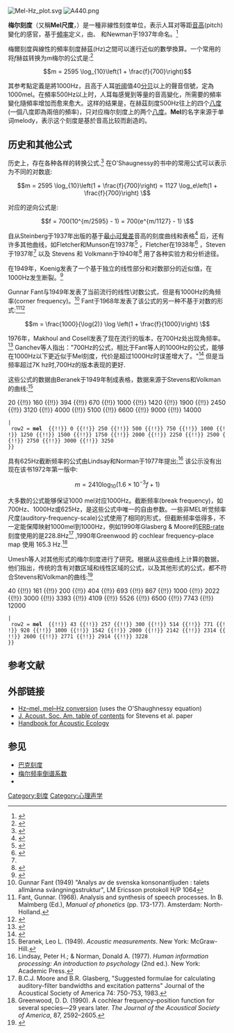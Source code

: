 {{Multiple issues|
{{cleanup-jargon|time=2013-04-26T10:06:09+00:00}}
{{roughtranslation|time=2013-04-26T10:06:09+00:00}}
{{copy edit|time=2017-12-01}}
}}
[[Image:Mel-Hz_plot.svg|right]]
[[Image:A440.png|thumb]]

'''梅尔刻度'''（又稱'''Mel尺度'''，{{lang-en|Mel scale}}）是一種非線性刻度单位，表示人耳对等距[[音高|音高]](pitch)變化的感官，基于[[頻率|頻率]]定义，由{{Link-en|Stanley Smith Stevens|Stevens}}、{{Link-en|John Volkman|Volkman}} 和Newman于1937年命名。<ref name=stevens1937>
{{cite journal
 |journal     = Journal of the Acoustical Society of America
 |title       = A scale for the measurement of the psychological magnitude pitch
 |author      = Stevens, Stanley Smith; Volkman; John; & Newman, Edwin B.
 |volume      = 8
 |issue       = 3
 |publisher   = 
 |pages       = 185–190
 |issn        = 
 |year        = 1937
 |url         = http://asadl.org/jasa/resource/1/jasman/v8/i3/p185_s1
 |deadurl     = yes
 |archiveurl  = https://archive.is/20130414065947/http://asadl.org/jasa/resource/1/jasman/v8/i3/p185_s1
 |archivedate = 2013-04-14
}}</ref> 

梅爾刻度與線性的頻率刻度赫茲(Hz)之間可以進行近似的數學換算。一个常用的将<math>f</math>赫兹转换为<math>m</math>梅尔的公式是:<ref>{{cite book
 | title = Speech communication: human and machine
 | author = Douglas O'Shaughnessy
 | publisher = Addison-Wesley
 | year = 1987
 | isbn = 978-0-201-16520-3
 | page = 150
 | url = http://books.google.com/books?ei=rhFfSpa-BJOCNsTT4IUG&id=mHFQAAAAMAAJ&dq=Speech+Communications:+Human+and+Machine&q=2595#search_anchor
 | access-date = 2013-04-26
 | archive-date = 2015-03-19
 | archive-url = https://web.archive.org/web/20150319154042/http://books.google.com/books?ei=rhFfSpa-BJOCNsTT4IUG&id=mHFQAAAAMAAJ&dq=Speech+Communications:+Human+and+Machine&q=2595#search_anchor
 | dead-url = no
 }}</ref>

:<math>m = 2595 \log_{10}\left(1 + \frac{f}{700}\right)</math>

其参考點定義是將1000Hz，且高于人耳[[听阈|听阈]]值40[[分贝|分贝]]以上的聲音信號，定為1000mel。在頻率500Hz以上时，人耳每感覺到等量的音高變化，所需要的頻率變化隨頻率增加而愈來愈大。这样的结果是，在赫茲刻度500Hz往上的四个[[八度|八度]](一個八度即為兩倍的頻率)，只对应梅尔刻度上的两个[[八度|八度]]。'''Mel'''的名字来源于单词melody，表示这个刻度是基於音高比较而創造的。

==历史和其他公式==

历史上，存在各种各样的转换公式.<ref>
{{cite book
 | title =  Foundations of Modern Auditory Theory
 | editor = Jerry V. Tobias
 | publisher = Academic Press
 | volume = 1
 | author = W. Dixon Ward
 | chapter = Musical Perception
 | year = 1970
 | page = 412
 | quote = no one claims yet to have determined 'the' mel scale.}}</ref>  在O'Shaugnessy的书中的常用公式可以表示为不同的对数底:

:<math>m = 2595 \log_{10}\left(1 + \frac{f}{700}\right) = 1127 \log_e\left(1 + \frac{f}{700}\right) \ </math>

对应的逆向公式是:

:<math>f = 700(10^{m/2595} - 1) = 700(e^{m/1127} - 1) \ </math>

自从Steinberg于1937年出版的基于[[最小可覺差|最小可覺差]]音高的刻度曲线和表格<ref>
{{cite journal
 | journal = Journal of the Acoustical Society of America
 | title = Positions of stimulation in the cochlea by pure tones
 | author = John C. Steinberg
 | volume = 8
 | issue = 3
 | publisher = 
 | pages = 176–180
 | issn = 
 | year = 1937
 | url = http://scitation.aip.org/getabs/servlet/GetabsServlet?prog=normal&id=JASMAN000008000003000176000001
 }}</ref> 
后，还有许多其他曲线，如Fletcher和Munson在1937年<ref>
{{cite journal
 | journal = Journal of the Acoustical Society of America
 | title = Relation Between Loudness and Masking
 | url = https://archive.org/details/sim_journal-of-the-acoustical-society-of-america_1937-07_9_1/page/1
 | author = Harvey Fletcher and W. A. Munson
 | volume = 9
 | pages = 1–10
 | year = 1937
 }}</ref>
，Fletcher在1938年<ref>
{{cite journal
 | journal = Journal of the Acoustical Society of America
 | title = Loudness, Masking and Their Relation to the Hearing Process and the Problem of Noise Measurement
 | author = Harvey Fletcher
 | volume = 9
 | pages = 275–293
 | year = 1938
 | issue = 4
 | url = http://scitation.aip.org/getabs/servlet/GetabsServlet?prog=normal&id=JASMAN000009000004000275000001
 }}</ref>
，Steven于1937年<ref name=stevens1937/> 以及 Stevens 和 Volkmann于1940年<ref>
{{cite journal
 | journal = American Journal of Psychology
 | title = The Relation of Pitch to Frequency: A Revised Scale
 | author = Stevens, S., and Volkmann, J.
 | volume = 53
 | issue = 3
 | pages = 329–353
 | year = 1940
 | url = http://www.jstor.org/pss/1417526
 }}</ref>
用了各种实验方和分析途径。

在1949年，Koenig发表了一个基于独立的线性部分和对数部分的近似值，在1000Hz发生断裂。<ref>
{{cite journal
 | journal = Bell Telephone Laboratory Record
 | title = A new frequency scale for acoustic measurements
 | author = W. Koenig
 | volume = 27
 | pages = 299–301
 | year = 1949
 }}</ref>

Gunnar Fant与1949年发表了当前流行的线性\对数公式，但是有1000Hz的角频率(corner frequency)。<ref>
Gunnar Fant (1949) "Analys av de svenska konsonantljuden : talets allmänna svängningsstruktur", 
LM Ericsson protokoll H/P 1064
</ref>
Fant于1968年发表了该公式的另一种不基于对数的形式:<ref>Fant, Gunnar. (1968). Analysis and synthesis of speech processes. In B. Malmberg (Ed.), ''Manual of phonetics'' (pp. 173-177). Amsterdam: North-Holland.</ref><ref>{{cite book
 | title = Techniques in speech acoustics
 | author = Jonathan Harrington and Steve Cassidy
 | publisher = Springer
 | year = 1999
 | isbn = 978-0-7923-5731-5
 | page = 18
 | url = http://books.google.com/books?id=E1SyZZN8WQkC&pg=PA18
 | access-date = 2013-04-26
 | archive-date = 2015-03-19
 | archive-url = https://web.archive.org/web/20150319142314/http://books.google.com/books?id=E1SyZZN8WQkC&pg=PA18
 | dead-url = no
 }}</ref>

:<math>m = \frac{1000}{\log(2)} \log \left(1 + \frac{f}{1000}\right) \ </math>

1976年，Makhoul and Cosell发表了现在流行的版本，在700Hz处出现角频率。<ref>{{citation
 | work = ICASSP 1976
 | title = LPCW: An LPC vocoder with linear predictive spectral warping
 | author = John Makhoul and Lynn Cosell
 | volume = 1
 | publisher = IEEE
 | pages = 466–469
 | year = 1976
 | url = http://ieeexplore.ieee.org/xpl/freeabs_all.jsp?arnumber=1170013
 | accessdate = 2013-04-26
 | archive-date = 2013-07-31
 | archive-url = https://web.archive.org/web/20130731004330/http://ieeexplore.ieee.org/xpl/freeabs_all.jsp?arnumber=1170013
 | dead-url = no
 }}</ref>
Ganchev等人指出："700Hz的公式，相比于Fant等人的1000Hz的公式，能够在1000Hz以下更近似于Mel刻度，代价是超过1000Hz时误差增大了。"<ref>{{citation
 | work = Proceedings of the SPECOM-2005
 | title = Comparative evaluation of various MFCC implementations on the speaker verification task,
 | author = T. Ganchev, N. Fakotakis, and G. Kokkinakis
 | pages = 191–194
 | year = 2005
 | url = http://citeseerx.ist.psu.edu/viewdoc/summary?doi=10.1.1.75.8303
 | accessdate = 2013-04-26
 | archive-date = 2012-10-15
 | archive-url = https://web.archive.org/web/20121015210511/http://citeseerx.ist.psu.edu/viewdoc/summary?doi=10.1.1.75.8303
 | dead-url = no
 }}</ref> 但是当频率超过7K hz时,700Hz的版本表现的更好.

这些公式的数据由Beranek于1949年制成表格，数据来源于Stevens和Volkman的曲线:<ref>Beranek, Leo L. (1949). ''Acoustic measurements''. New York: McGraw-Hill.</ref> 

{{Table
 |type = class = "wikitable"
 |title = Beranek 等制表(1949),数据来源于Stevens 和 Volkman(1940)
 | row1 = '''Hz'''  {{!!}} 20 {{!!}} 160 {{!!}} 394 {{!!}} 670 {{!!}} 1000 {{!!}} 1420 {{!!}} 1900 {{!!}} 2450 {{!!}} 3120 {{!!}} 4000 {{!!}} 5100 {{!!}} 6600 {{!!}} 9000 {{!!}} 14000
 | row2 = '''mel'''  {{!!}} 0 {{!!}} 250 {{!!}} 500 {{!!}} 750 {{!!}} 1000 {{!!}} 1250 {{!!}} 1500 {{!!}} 1750 {{!!}} 2000 {{!!}} 2250 {{!!}} 2500 {{!!}} 2750 {{!!}} 3000 {{!!}} 3250
 }}

具有625Hz截断频率的公式由Lindsay和Norman于1977年提出;<ref>Lindsay, Peter H.; & Norman, Donald A. (1977). ''Human information processing: An introduction to psychology'' (2nd ed.). New York: Academic Press.</ref> 该公示没有出现在该书1972年第一版中:

:<math>m = 2410 \log_{10}(1.6\times10^{-3} f + 1)</math>

大多数的公式能够保证1000 mel对应1000Hz。截断频率(break frequency)，如700Hz、1000Hz或625Hz，是这些公式中唯一的自由参数。一些非MEL听觉频率尺度(auditory-frequency-scale)公式使用了相同的形式，但截断频率低得多，不一定能保障映射1000mel到1000Hz，例如1990年Glasberg & Moore的[[Equivalent_rectangular_bandwidth|ERB-rate]]刻度使用的是228.8Hz<ref>B.C.J. Moore and B.R. Glasberg, "Suggested formulae for calculating auditory-filter bandwidths and excitation patterns" Journal of the Acoustical Society of America 74: 750-753, 1983.</ref> ,1990年Greenwood 的 cochlear frequency–place map 使用 165.3 Hz.<ref>Greenwood, D. D. (1990). A cochlear frequency–position function for several species—29 years later. ''The Journal of the Acoustical Society of America'', 87, 2592–2605.</ref>

Umesh等人对其他形式的梅尔刻度进行了研究。根据从这些曲线上计算的数据，他们指出，传统的含有对数区域和线性区域的公式，以及其他形式的公式，都不符合Stevens和Volkman的曲线:<ref>
{{citation
 | journal = Proc. ICASSP 1999
 | title = Fitting the mel scale
 | author = Umesh, S. and Cohen, L. and Nelson, D.
 | publisher = IEEE
 | pages = 217–220
 | isbn = 0-7803-5041-3
 | year = 1999
 | url = 
 }}</ref>

{{Table
 |type = class = "wikitable"
 |title = Umesh 等制表(1999),数据来源于Stevens 和 Volkman(1940)
 | row1 = '''Hz'''  {{!!}} 40 {{!!}} 161 {{!!}} 200 {{!!}} 404 {{!!}} 693 {{!!}} 867 {{!!}} 1000 {{!!}} 2022 {{!!}} 3000 {{!!}} 3393 {{!!}} 4109 {{!!}} 5526 {{!!}} 6500 {{!!}} 7743 {{!!}} 12000
 | row2 = '''mel'''  {{!!}} 43 {{!!}} 257 {{!!}} 300 {{!!}} 514 {{!!}} 771 {{!!}} 928 {{!!}} 1000 {{!!}} 1542 {{!!}} 2000 {{!!}} 2142 {{!!}} 2314 {{!!}} 2600 {{!!}} 2771 {{!!}} 2914 {{!!}} 3228
 }}

==参考文献==

{{reflist}} 

==外部链接==

*[http://users.utu.fi/jyrtuoma/speech/Mel2Hz.html Hz–mel, mel–Hz conversion] {{Wayback|url=http://users.utu.fi/jyrtuoma/speech/Mel2Hz.html |date=20121125042523 }} (uses the O'Shaughnessy equation)
*[http://scitation.aip.org/dbt/dbt.jsp?KEY=JASMAN&Volume=8&Issue=3 J. Acoust. Soc. Am. table of contents] for Stevens et al. paper
*[http://www.sfu.ca/sonic-studio/handbook/Mel.html Handbook for Acoustic Ecology] {{Wayback|url=http://www.sfu.ca/sonic-studio/handbook/Mel.html |date=20130312043725 }}

==参见==
*[[巴克刻度|巴克刻度]]
*[[梅尔频率倒谱系数|梅尔频率倒谱系数]]
*{{Link-en|Fletcher–Munson curves|Fletcher–Munson curves}}

{{Acoustics}}

[[Category:刻度|Category:刻度]]
[[Category:心理声学|Category:心理声学]]